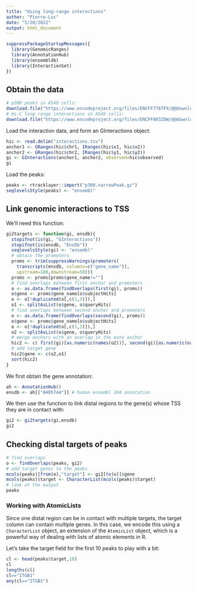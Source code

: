 ```yaml
---
title: "Using long-range interactions"
author: "Pierre-Luc"
date: "5/20/2022"
output: html_document
---
```


```r
suppressPackageStartupMessages({
  library(GenomicRanges)
  library(AnnotationHub)
  library(ensembldb)
  library(InteractionSet)
})
```

## Obtain the data

```r
# p300 peaks in A549 cells:
download.file("https://www.encodeproject.org/files/ENCFF776TFX/@@download/ENCFF776TFX.bed.gz", "p300.narrowPeak.gz")
# Hi-C long-range interactions in A549 cells:
download.file("https://www.encodeproject.org/files/ENCFF803ZOW/@@download/ENCFF803ZOW.tsv", "interactions.tsv")
```

Load the interaction data, and form an GInteractions object:

```r
hic <- read.delim("interactions.tsv")
anchor1 <- GRanges(hic$chr1, IRanges(hic$x1, hic$x2))
anchor2 <- GRanges(hic$chr2, IRanges(hic$y1, hic$y2))
gi <- GInteractions(anchor1, anchor2, observed=hic$observed)
gi
```

Load the peaks:

```r
peaks <- rtracklayer::import("p300.narrowPeak.gz")
seqlevelsStyle(peaks) <- "ensembl"
```

## Link genomic interactions to TSS

We'll need this function:

```r
gi2targets <- function(gi, ensdb){
  stopifnot(is(gi, "GInteractions"))
  stopifnot(is(ensdb, "EnsDb"))
  seqlevelsStyle(gi) <- "ensembl"
  # obtain the promoters
  proms <- trim(suppressWarnings(promoters(
    transcripts(ensdb, columns=c("gene_name")),
    upstream=100,downstream=50)))
  proms <- proms[proms$gene_name!=""]
  # find overlaps between first anchor and promoters
  o <- as.data.frame(findOverlaps(first(gi), proms))
  o$gene <- proms$gene_name[o$subjectHits]
  o <- o[!duplicated(o[,c(1,3)]),]
  o1 <- splitAsList(o$gene, o$queryHits)
  # find overlaps between second anchor and promoters
  o <- as.data.frame(findOverlaps(second(gi), proms))
  o$gene <- proms$gene_name[o$subjectHits]
  o <- o[!duplicated(o[,c(1,3)]),]
  o2 <- splitAsList(o$gene, o$queryHits)
  # merge anchors with an overlap in the mate anchor
  hic2 <- c( first(gi)[as.numeric(names(o2))], second(gi)[as.numeric(names(o1))] )
  # add target gene
  hic2$gene <- c(o2,o1)
  sort(hic2)
}
```

We first obtain the gene annotation:

```r
ah <- AnnotationHub()
ensdb <- ah[["AH95744"]] # human ensembl 104 annotation
```

We then use the function to link distal regions to the gene(s) whose TSS they are in contact with:

```r
gi2 <- gi2targets(gi,ensdb)
gi2
```

## Checking distal targets of peaks

```r
# find overlaps
o <- findOverlaps(peaks, gi2)
# add target genes to the peaks
mcols(peaks)[from(o),"target"] <- gi2[to(o)]$gene
mcols(peaks)$target <- CharacterList(mcols(peaks)$target)
# look at the output
peaks
```
### Working with AtomicLists

Since one distal region can be in contact with multiple targets, the target column can contain multiple genes. In this case, we encode this using a `CharacterList` object, an extension of the `AtomicList` object, which is a powerful way of dealing with lists of atomic elements in R.

Let's take the target field for the first 10 peaks to play with a bit:

```r
cl <- head(peaks$target,10)
cl
lengths(cl)
cl=="ITGB1"
any(cl=="ITGB1")
```

